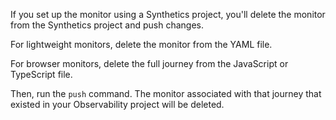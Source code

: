 
If you <DocLink id="serverlessObservabilitySyntheticsGetStartedProject">set up the monitor using a Synthetics project</DocLink>,
you'll delete the monitor from the Synthetics project and push changes.

For lightweight monitors, delete the monitor from the YAML file.

For browser monitors, delete the full journey from the JavaScript or TypeScript file.

Then, run the <DocLink id="serverlessObservabilitySyntheticsCommandReference" section="elasticsynthetics-push">`push` command</DocLink>.
The monitor associated with that journey that existed in your Observability project will be deleted.
